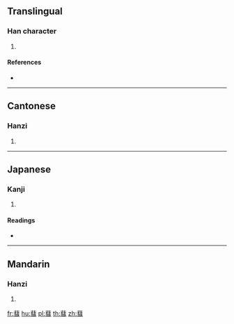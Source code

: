 {{character info/new}}
==Translingual==

===Han character===
{{Han char|rn=140|rad=艸|as=11|sn=17|four=44171|canj=TQJM,TQJS}}

# {{defn|Han|sort=艸11}}

====References====
* {{Han ref|kx=1055.160|dkj=31830|dj=1518.040|hdz=53274.150|uh=8527|ud=34087|bh=E756|bd=59222}}

----

==Cantonese==

===Hanzi===
{{yue-hanzi|jyut=seoi6|y=seui6}}

# {{defn|lang=yue|sort=艸11}}

----

==Japanese==

===Kanji===
{{ja-kanji|grade=|rs=艸11}}

# {{defn|lang=ja|sort=艸11}}

====Readings====
* {{ja-readings|on=[[せい]] (sei), [[ぜい]] (zei), [[すい]] (sui)|kun=[[ほうきぐさ]] (houkigusa)|nanori=}}

----

==Mandarin==

===Hanzi===
{{cmn-hanzi|pin=[[huì]] ([[hui4]])|wg=hui<sup>4</sup>}}

# {{defn|lang=cmn|sort=艸11}}

[[fr:蔧]]
[[hu:蔧]]
[[pl:蔧]]
[[th:蔧]]
[[zh:蔧]]
